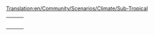 [[Translation:en/Community/Scenarios/Climate/Sub-Tropical]]
{{en/Community/Scenarios/Scenarios by setting}}

{|
|-
|style="border:none;background:white"|
{{Page:en/Community/Scenarios/Islands}}

|style="border:none;background:white"|
{{Page:en/Community/Scenarios/Echo}}

|style="border:none;background:white"|
{{Page:en/Community/Scenarios/The Isles}}

|-

|style="border:none;background:white"|
{{Page:en/Community/Scenarios/Tropical River}}

|style="border:none;background:white"|
{{Page:en/Community/Scenarios/Chatham Islands}}

|style="border:none;background:white"|
{{Page:en/Community/Scenarios/Alexander to Karthoum}}

|-
|style="border:none;background:white"|
{{Page:en/Community/Scenarios/Desert Tracking}}

|style="border:none;background:white"|
{{Page:en/Community/Scenarios/Jamaica}}

|style="border:none;background:white"|
{{Page:en/Community/Scenarios/The Barrens}}

|-
|style="border:none;background:white"|
{{Page:en/Community/Scenarios/Malta}}

|style="border:none;background:white"|
{{Page:en/Community/Scenarios/Cuba}}

|style="border:none;background:white"|
{{Page:en/Community/Scenarios/The Islands of Quandaya}}

|-
|style="border:none;background:white"|
{{Page:en/Community/Scenarios/Colorado}}


|}